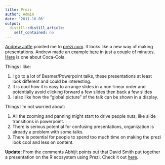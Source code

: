 ```yaml
---
title: Prezi
author: Admin
date: '2011-10-06'
output:
  distill::distill_article:
    self_contained: no
---
```


<a href="http://www.biostat.jhsph.edu/~ajaffe/" target="_blank">Andrew Jaffe</a> pointed me to <a href="http://prezi.com/" target="_blank">prezi.com</a>. It looks like a new way of making presentations. Andrew made an example <a href="http://prezi.com/ft-_thkdllaf/dna-methylation/?auth_key=d9ae396295709050aa1bcb5f40b1665483f9c414" target="_blank">here</a> in just a couple of minutes. <a href="http://prezi.com/ftv9hvziwqi2/coca-cola-company/" target="_blank">Here</a> is one about Coca-Cola.

Things I like: 

  1. I go to a lot of Beamer/Powerpoint talks, these presentations at least look different and could be interesting. 
  2. It is cool how it is easy to arrange slides in a non-linear order and potentially avoid clicking forward a few slides then back a few slides
  3. I also like how the &#8220;global picture&#8221; of the talk can be shown in a display. 

Things I&#8217;m not worried about:

  1. All the zooming and panning might start to drive people nuts, like slide transitions in powerpoint. 
  2. There is serious potential for confusing presentations, organization is already a problem with some talks. 
  3. There is potential for people to spend too much time on making the prezi look cool and less on content. 

**Update:** From the comments <span>Abhijit points out that David Smith put together a presentation on the R ecosystem using Prezi. Check it out <a href="http://prezi.com/s1qrgfm9ko4i/the-r-ecosystem/" target="_blank">here</a>.</span>
